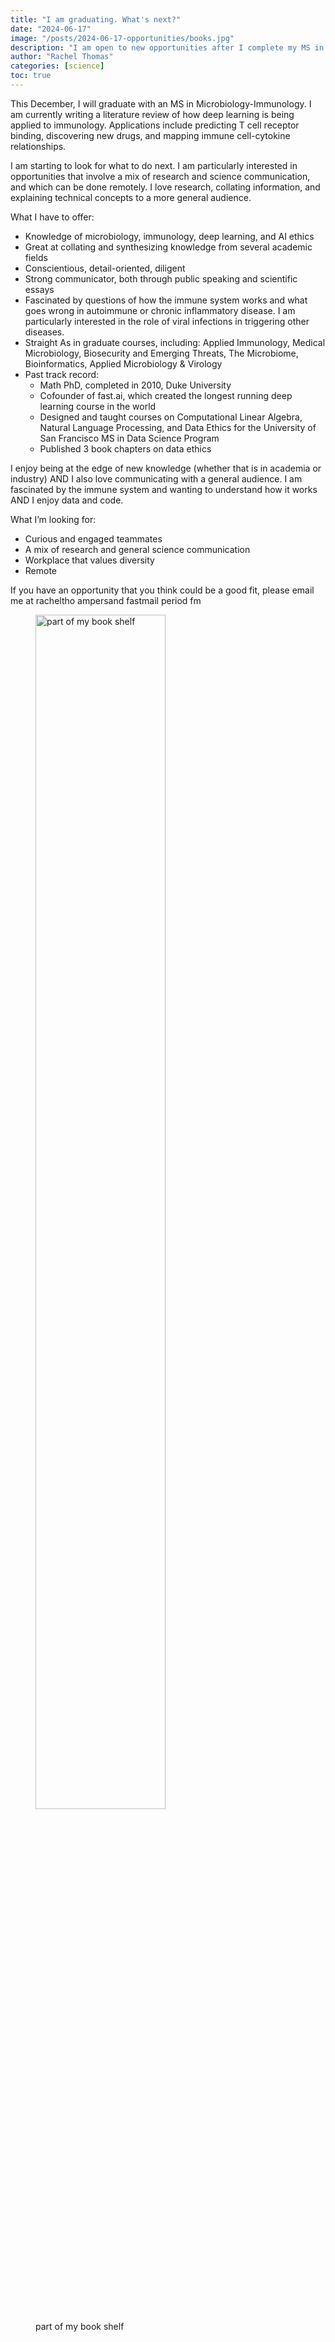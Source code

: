 ---
title: "I am graduating. What's next?"
date: "2024-06-17"
image: "/posts/2024-06-17-opportunities/books.jpg"
description: "I am open to new opportunities after I complete my MS in Microbiology-Immunology"
author: "Rachel Thomas"
categories: [science]
toc: true
---

This December, I will graduate with an MS in Microbiology-Immunology. I am currently writing a literature review of how deep learning is being applied to immunology.  Applications include predicting T cell receptor binding, discovering new drugs, and mapping immune cell-cytokine relationships.

I am starting to look for what to do next. I am particularly interested in opportunities that involve a mix of research and science communication, and which can be done remotely. I love research, collating information, and explaining technical concepts to a more general audience.

What I have to offer:

* Knowledge of microbiology, immunology, deep learning, and AI ethics
* Great at collating and synthesizing knowledge from several academic fields
* Conscientious, detail-oriented, diligent
* Strong communicator, both through public speaking and scientific essays
* Fascinated by questions of how the immune system works and what goes wrong in autoimmune or chronic inflammatory disease. I am particularly interested in the role of viral infections in triggering other diseases.
* Straight As in graduate courses, including: Applied Immunology, Medical Microbiology, Biosecurity and Emerging Threats, The Microbiome, Bioinformatics, Applied Microbiology \& Virology
* Past track record:
	* Math PhD, completed in 2010, Duke University
	* Cofounder of fast.ai, which created the longest running deep learning course in the world
	* Designed and taught courses on Computational Linear Algebra, Natural Language Processing, and Data Ethics for the University of San Francisco MS in Data Science Program
	* Published 3 book chapters on data ethics

I enjoy being at the edge of new knowledge (whether that is in academia or industry) AND I also love communicating with a general audience.  I am fascinated by the immune system and wanting to understand how it works AND I enjoy data and code.

What I’m looking for:

* Curious and engaged teammates
* A mix of research and general science communication
* Workplace that values diversity
* Remote

If you have an opportunity that you think could be a good fit, please email me at racheltho ampersand fastmail period fm

![part of my book shelf](books.jpg){width=70%}